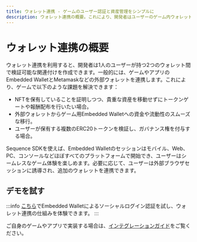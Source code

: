 ```yaml
---
title: ウォレット連携 - ゲームのユーザー認証と資産管理をシンプルに
description: ウォレット連携の概要。これにより、開発者はユーザーのゲーム内ウォレットとMetamaskなどの外部ウォレットを接続できます。
---
```


# ウォレット連携の概要
ウォレット連携を利用すると、開発者は1人のユーザーが持つ2つのウォレット間で検証可能な関連付けを作成できます。一般的には、ゲームやアプリのEmbedded WalletとMetamaskなどの外部ウォレットを連携します。これにより、ゲームで以下のような課題を解決できます：
- NFTを保有していることを証明しつつ、貴重な資産を移動せずにトークンゲートや報酬配布を行いたい場合。
- 外部ウォレットからゲーム用Embedded Walletへの資金や流動性のスムーズな移行。
- ユーザーが保有する複数のERC20トークンを検証し、ガバナンス権を付与する場合。

Sequence SDKを使えば、Embedded Walletのセッションはモバイル、Web、PC、コンソールなどほぼすべてのプラットフォームで開始でき、ユーザーはシームレスなゲーム体験を楽しめます。必要に応じて、ユーザーは外部ブラウザセッションに誘導され、追加のウォレットを連携できます。

## デモを試す
:::info
[こちら](https://demo-waas-wallet-link-initiator.pages.dev/)でEmbedded Walletによるソーシャルログイン認証を試し、ウォレット連携の仕組みを体験できます。
:::

ご自身のゲームやアプリで実装する場合は、[インテグレーションガイド](/solutions/wallets/developers/embedded-wallet/wallet-linking)をご覧ください。